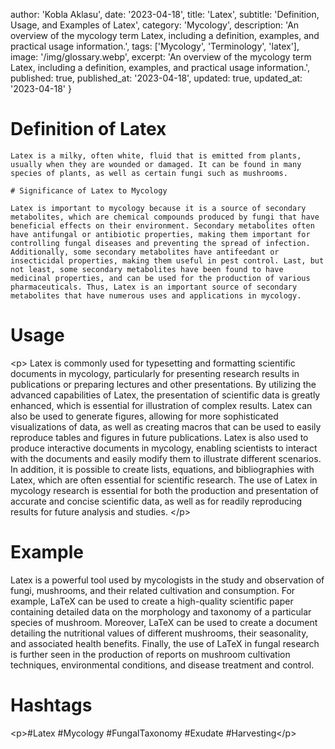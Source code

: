 
  author: 'Kobla Aklasu',
  date: '2023-04-18',
  title: 'Latex',
  subtitle: 'Definition, Usage, and Examples of Latex',
  category: 'Mycology',
  description: 'An overview of the mycology term Latex, including a definition, examples, and practical usage information.',
  tags: ['Mycology', 'Terminology', 'latex'],
  image: '/img/glossary.webp',
  excerpt: 'An overview of the mycology term Latex, including a definition, examples, and practical usage information.',
  published: true,
  published_at: '2023-04-18',
  updated: true,
  updated_at: '2023-04-18'
}




# Definition of Latex
    
    Latex is a milky, often white, fluid that is emitted from plants, usually when they are wounded or damaged. It can be found in many species of plants, as well as certain fungi such as mushrooms.
    
    # Significance of Latex to Mycology
    
    Latex is important to mycology because it is a source of secondary metabolites, which are chemical compounds produced by fungi that have beneficial effects on their environment. Secondary metabolites often have antifungal or antibiotic properties, making them important for controlling fungal diseases and preventing the spread of infection. Additionally, some secondary metabolites have antifeedant or insecticidal properties, making them useful in pest control. Last, but not least, some secondary metabolites have been found to have medicinal properties, and can be used for the production of various pharmaceuticals. Thus, Latex is an important source of secondary metabolites that have numerous uses and applications in mycology.

# Usage

&lt;p&gt;
    Latex is commonly used for typesetting and formatting scientific documents in mycology, particularly for presenting research results in publications or preparing lectures and other presentations. By utilizing the advanced capabilities of Latex, the presentation of scientific data is greatly enhanced, which is essential for illustration of complex results. Latex can also be used to generate figures, allowing for more sophisticated visualizations of data, as well as creating macros that can be used to easily reproduce tables and figures in future publications. Latex is also used to produce interactive documents in mycology, enabling scientists to interact with the documents and easily modify them to illustrate different scenarios. In addition, it is possible to create lists, equations, and bibliographies with Latex, which are often essential for scientific research. The use of Latex in mycology research is essential for both the production and presentation of accurate and concise scientific data, as well as for readily reproducing results for future analysis and studies. 
    &lt;/p&gt;

# Example

Latex is a powerful tool used by mycologists in the study and observation of fungi, mushrooms, and their related cultivation and consumption. For example, LaTeX can be used to create a high-quality scientific paper containing detailed data on the morphology and taxonomy of a particular species of mushroom. Moreover, LaTeX can be used to create a document detailing the nutritional values of different mushrooms, their seasonality, and associated health benefits. Finally, the use of LaTeX in fungal research is further seen in the production of reports on mushroom cultivation techniques, environmental conditions, and disease treatment and control.

# Hashtags

&lt;p&gt;#Latex #Mycology #FungalTaxonomy #Exudate #Harvesting&lt;/p&gt;

